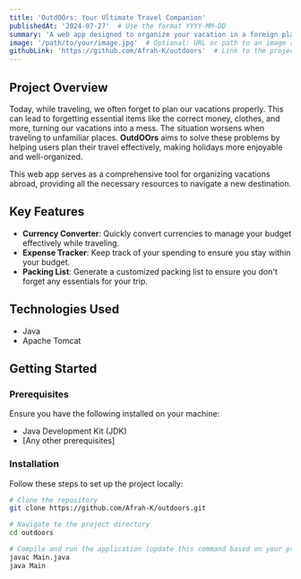 ```yaml
---
title: 'OutdOOrs: Your Ultimate Travel Companion'
publishedAt: '2024-07-27'  # Use the format YYYY-MM-DD
summary: 'A web app designed to organize your vacation in a foreign place with essential tools like a currency converter, expense tracker, and packing list.'
image: '/path/to/your/image.jpg'  # Optional: URL or path to an image representing the project
githubLink: 'https://github.com/Afrah-K/outdoors'  # Link to the project's GitHub repository
---
```


## Project Overview

Today, while traveling, we often forget to plan our vacations properly. This can lead to forgetting essential items like the correct money, clothes, and more, turning our vacations into a mess. The situation worsens when traveling to unfamiliar places. **OutdOOrs** aims to solve these problems by helping users plan their travel effectively, making holidays more enjoyable and well-organized.

This web app serves as a comprehensive tool for organizing vacations abroad, providing all the necessary resources to navigate a new destination.

## Key Features

- **Currency Converter**: Quickly convert currencies to manage your budget effectively while traveling.
- **Expense Tracker**: Keep track of your spending to ensure you stay within your budget.
- **Packing List**: Generate a customized packing list to ensure you don't forget any essentials for your trip.

## Technologies Used

- Java
- Apache Tomcat

## Getting Started

### Prerequisites

Ensure you have the following installed on your machine:
- Java Development Kit (JDK)
- [Any other prerequisites]

### Installation

Follow these steps to set up the project locally:

```bash
# Clone the repository
git clone https://github.com/Afrah-K/outdoors.git

# Navigate to the project directory
cd outdoors

# Compile and run the application (update this command based on your project setup)
javac Main.java
java Main
